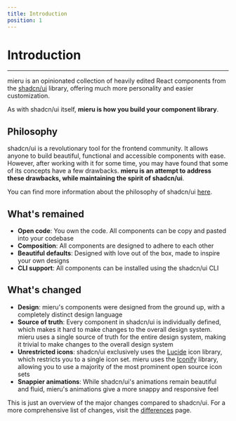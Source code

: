 ```yaml
---
title: Introduction
position: 1
---
```


# Introduction

---

mieru is an opinionated collection of heavily edited React components from the [shadcn/ui](https://ui.shadcn.com/) library, offering much more personality and easier customization.

As with shadcn/ui itself, **mieru is how you build your component library**.

## Philosophy

shadcn/ui is a revolutionary tool for the frontend community. It allows anyone to build beautiful, functional and accessible components with ease. However, after working with it for some time, you may have found that some of its concepts have a few drawbacks. **mieru is an attempt to address these drawbacks, while maintaining the spirit of shadcn/ui**.

You can find more information about the philosophy of shadcn/ui [here](https://ui.shadcn.com/docs).

## What's remained

- **Open code**: You own the code. All components can be copy and pasted into your codebase
- **Composition**: All components are designed to adhere to each other
- **Beautiful defaults**: Designed with love out of the box, made to inspire your own designs
- **CLI support**: All components can be installed using the shadcn/ui CLI

## What's changed

- **Design**: mieru's components were designed from the ground up, with a completely distinct design language
- **Source of truth**: Every component in shadcn/ui is individually defined, which makes it hard to make changes to the overall design system. mieru uses a single source of truth for the entire design system, making it trivial to make changes to the overall design system
- **Unrestricted icons**: shadcn/ui exclusively uses the [Lucide](https://lucide.dev/) icon library, which restricts you to a single icon set. mieru uses the [Iconify](https://iconify.design/) library, allowing you to use a majority of the most prominent open source icon sets
- **Snappier animations**: While shadcn/ui's animations remain beautiful and fluid, mieru's animations give a more snappy and responsive feel

This is just an overview of the major changes compared to shadcn/ui. For a more comprehensive list of changes, visit the [differences](/docs/differences) page.
